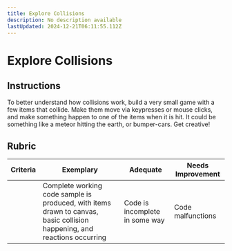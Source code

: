 ```yaml
---
title: Explore Collisions
description: No description available
lastUpdated: 2024-12-21T06:11:55.112Z
---
```


# Explore Collisions

## Instructions

To better understand how collisions work, build a very small game with a few items that collide. Make them move via keypresses or mouse clicks, and make something happen to one of the items when it is hit. It could be something like a meteor hitting the earth, or bumper-cars. Get creative!

## Rubric

| Criteria | Exemplary                                                                                                                | Adequate                       | Needs Improvement |
| -------- | ------------------------------------------------------------------------------------------------------------------------ | ------------------------------ | ----------------- |
|          | Complete working code sample is produced, with items drawn to canvas, basic collision happening, and reactions occurring | Code is incomplete in some way | Code malfunctions |
